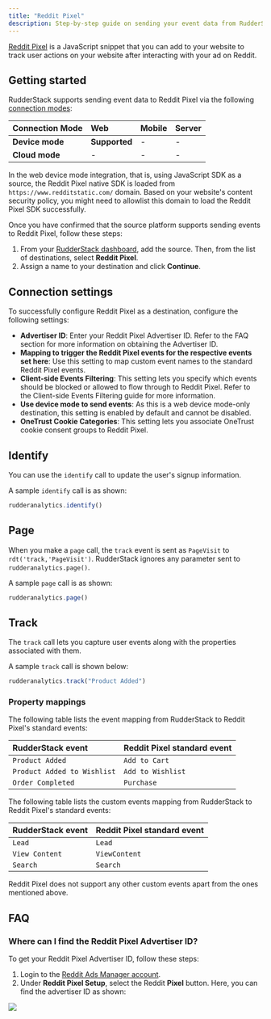 ```yaml
---
title: "Reddit Pixel"
description: Step-by-step guide on sending your event data from RudderStack to Reddit Pixel.
---
```


[Reddit Pixel](https://ads.reddit.com/) is a JavaScript snippet that you can add to your website to track user actions on your website after interacting with your ad on Reddit. 

## Getting started

RudderStack supports sending event data to Reddit Pixel via the following <a href="https://rudderstack.com/docs/rudderstack-cloud/rudderstack-connection-modes/">connection modes</a>:

| **Connection Mode** | **Web**       | **Mobile** | **Server** |
| :------------------ | :------------ | :--------- | :--------- |
| **Device mode**     | **Supported** | -          | -          |
| **Cloud mode**      | -             | -          | -          |

<div class="infoBlock">
In the web device mode integration, that is, using <Link to="/sources/event-streams/sdks/rudderstack-javascript-sdk">JavaScript SDK</Link> as a source, the Reddit Pixel native SDK is loaded from <code class="inline-code">https://www.redditstatic.com/</code> domain. Based on your website's content security policy, you might need to <Link to="/sources/event-streams/sdks/rudderstack-javascript-sdk/load-js-sdk/#allowlist-destination-domain">allowlist this domain</Link> to load the Reddit Pixel SDK successfully.
</div>

Once you have confirmed that the source platform supports sending events to Reddit Pixel, follow these steps:

1. From your [RudderStack dashboard](https://app.rudderstack.com/), add the source. Then, from the list of destinations, select **Reddit Pixel**.
2. Assign a name to your destination and click **Continue**.

## Connection settings

To successfully configure Reddit Pixel as a destination, configure the following settings:

- **Advertiser ID**: Enter your Reddit Pixel Advertiser ID. Refer to the <Link to="#faq">FAQ</Link> section for more information on obtaining the Advertiser ID.
- **Mapping to trigger the Reddit Pixel events for the respective events set here**: Use this setting to map custom event names to the standard Reddit Pixel events.
- **Client-side Events Filtering**: This setting lets you specify which events should be blocked or allowed to flow through to Reddit Pixel. Refer to the <Link to="/sources/event-streams/sdks/event-filtering/">Client-side Events Filtering</Link> guide for more information.
- **Use device mode to send events**: As this is a web device mode-only destination, this setting is enabled by default and cannot be disabled.
- **OneTrust Cookie Categories**: This setting lets you associate <Link to="/sources/sdks/rudderstack-javascript-sdk/consent-managers/onetrust/">OneTrust</Link> cookie consent groups to Reddit Pixel.

## Identify

You can use the <Link to="/event-spec/standard-events/identify">`identify`</Link> call to update the user's signup information.

A sample `identify` call is as shown:

```javascript
rudderanalytics.identify()
```

## Page

When you make a <Link to="/event-spec/standard-events/page">`page`</Link> call, the `track` event is sent as `PageVisit` to `rdt('track,'PageVisit')`. RudderStack ignores any parameter sent to `rudderanalytics.page()`.

A sample `page` call is as shown:

```javascript
rudderanalytics.page()
```

## Track

The <Link to="/event-spec/standard-events/track">`track`</Link> call lets you capture user events along with the properties associated with them.

A sample `track` call is shown below:

```javascript
rudderanalytics.track("Product Added")
```

### Property mappings

The following table lists the event mapping from RudderStack to Reddit Pixel's standard events:

| RudderStack event  | Reddit Pixel standard event |
| :-------------------------- | :------------------------------ |
| `Product Added`             | `Add to Cart`                   |
| `Product Added to Wishlist` | `Add to Wishlist`               |
| `Order Completed`           | `Purchase`                      |

The following table lists the custom events mapping from RudderStack to Reddit Pixel's standard events:

| RudderStack event  | Reddit Pixel standard event |
| :------------------------- | :------------------------------ |
| `Lead`                     | `Lead`                          |
| `View Content`             | `ViewContent`                   |
| `Search`                   | `Search`                        |

<div class="warningBlock">
Reddit Pixel does not support any other custom events apart from the ones mentioned above.
</div>

## FAQ

### Where can I find the Reddit Pixel Advertiser ID?

To get your Reddit Pixel Advertiser ID, follow these steps:

1. Login to the [Reddit Ads Manager account](https://accounts.reddit.com/adsregister?dest=https%3A%2F%2Fads.reddit.com%2F&referrer=https%3A%2F%2Fwww.google.com%2F). 
2. Under **Reddit Pixel Setup**, select the Reddit **Pixel** button. Here, you can find the advertiser ID as shown:

<img src="../../assets/RedditPixel-2.png" />


